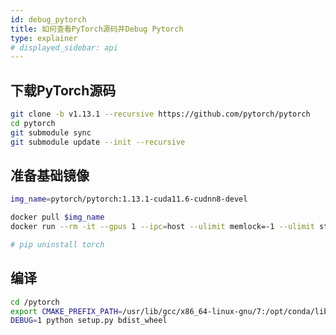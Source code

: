 ```yaml
---
id: debug_pytorch
title: 如何查看PyTorch源码并Debug Pytorch
type: explainer
# displayed_sidebar: api
---
```


## 下载PyTorch源码

```bash
git clone -b v1.13.1 --recursive https://github.com/pytorch/pytorch
cd pytorch
git submodule sync
git submodule update --init --recursive
```




## 准备基础镜像
```bash
img_name=pytorch/pytorch:1.13.1-cuda11.6-cudnn8-devel

docker pull $img_name
docker run --rm -it --gpus 1 --ipc=host --ulimit memlock=-1 --ulimit stack=67108864 -p 1111:22 -v `pwd`:/pytorch  --name="any_names"  --cap-add=SYS_PTRACE $img_name  bash

# pip uninstall torch
```
## 编译
```bash
cd /pytorch
export CMAKE_PREFIX_PATH=/usr/lib/gcc/x86_64-linux-gnu/7:/opt/conda/lib:$CMAKE_PREFIX_PATH
DEBUG=1 python setup.py bdist_wheel

```

